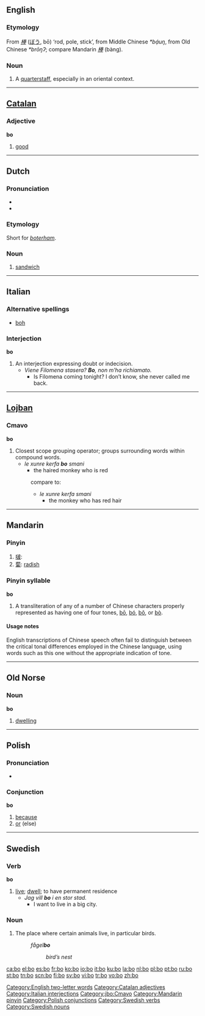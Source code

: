 {{see|Appendix:Variations of 'bo'}}
{{wikipedia|Bo (weapon)}}
==English==

===Etymology===
From {{Ja.}} ''[[棒]]'' ([[ぼう]], bō) ‘rod, pole, stick’, from Middle Chinese ''*bạ́uŋ'', from Old Chinese ''*brōŋʔ''; compare Mandarin ''[[棒]]'' (bàng).

===Noun===
{{en-noun}}

# {{context|martial arts}} A [[quarterstaff]], especially in an oriental context.

[[Category:English two-letter words]]

----

==[[Catalan]]==

===Adjective===
'''bo'''

# [[good]]

[[Category:Catalan adjectives]]

----

==Dutch==

===Pronunciation===
* {{IPA|bo}}
* {{rhymes|nl|o}}

===Etymology===
Short for ''[[boterham]]''.

===Noun===
{{nl-noun2|m|’s|ke}}

# {{Flemish}} [[sandwich]]

----

==Italian==

===Alternative spellings===
* [[boh]]

===Interjection===
'''bo'''

# An interjection expressing doubt or indecision.
#* ''Viene Filomena stasera? '''Bo''', non m’ha richiamato.''
#** Is Filomena coming tonight?  I don’t know, she never called me back.

[[Category:Italian interjections]]

----

==[[Lojban]]==

===Cmavo===
'''bo'''

# Closest scope grouping operator; groups surrounding words within compound words.
#* ''le xunre kerfa '''bo''' smani''
#** the haired monkey who is red
#: compare to:
#:* ''le xunre kerfa smani''
#:** the monkey who has red hair

[[Category:jbo:Cmavo]]

----

==Mandarin==

===Pinyin===
{{cmn-alt-pinyin|bo|bo0|bo5}}

# [[啵]]:
# [[蔔]]: [[radish]]

===Pinyin syllable===
'''bo'''

# A transliteration of any of a number of Chinese characters properly represented as having one of four tones, [[bō]], [[bó]], [[bǒ]], or [[bò]].

====Usage notes====
English transcriptions of Chinese speech often fail to distinguish between the critical tonal differences employed in the Chinese language, using words such as this one without the appropriate indication of tone.

[[Category:Mandarin pinyin]]

----

==Old Norse==

===Noun===
'''bo'''

# {{context|East dialect}} [[dwelling]]

----

==Polish==

===Pronunciation===
* {{IPA|/bɔ/}}

===Conjunction===
'''bo'''

# [[because]]
# [[or]] (else)

[[Category:Polish conjunctions]]

----

==Swedish==
{{see|Bo}}

===Verb===
{{sv-verb-irreg|bo|bor|bodde|bott|bo|boende|bodd}}
'''bo'''

# [[live]]; [[dwell]]; to have permanent residence
#* ''Jag vill '''bo''' i en stor stad.''
#** I want to live in a big city.


===Noun===
{{sv-noun-reg-n|2=boe|3=bo}}

# The place where certain animals live, in particular birds.
#: ''fågel'''bo'''''
#:: ''bird’s nest''



[[Category:Swedish verbs]]
[[Category:Swedish nouns]]

[[ca:bo]]
[[el:bo]]
[[es:bo]]
[[fr:bo]]
[[ko:bo]]
[[io:bo]]
[[it:bo]]
[[ku:bo]]
[[la:bo]]
[[nl:bo]]
[[pl:bo]]
[[pt:bo]]
[[ru:bo]]
[[st:bo]]
[[tn:bo]]
[[scn:bo]]
[[fi:bo]]
[[sv:bo]]
[[vi:bo]]
[[tr:bo]]
[[vo:bo]]
[[zh:bo]]